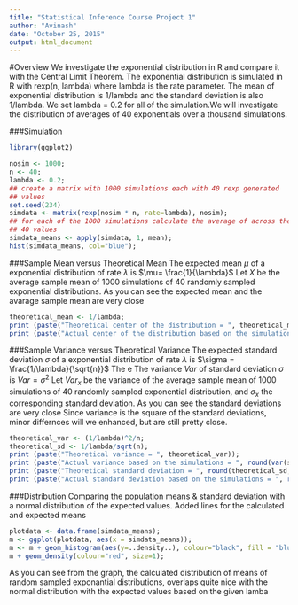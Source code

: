 ```yaml
---
title: "Statistical Inference Course Project 1"
author: "Avinash"
date: "October 25, 2015"
output: html_document
---
```

#Overview
We investigate the exponential distribution in R and compare it with the Central Limit Theorem. The exponential distribution is simulated in R with rexp(n, lambda) where lambda is the rate parameter. The mean of exponential distribution is 1/lambda and the standard deviation is also 1/lambda. We set lambda = 0.2 for all of the simulation.We will investigate the distribution of averages of 40 exponentials over a thousand simulations.

###Simulation
```r
library(ggplot2)

nosim <- 1000;
n <- 40;
lambda <- 0.2;
## create a matrix with 1000 simulations each with 40 rexp generated 
## values
set.seed(234)
simdata <- matrix(rexp(nosim * n, rate=lambda), nosim);
## for each of the 1000 simulations calculate the average of across the 
## 40 values
simdata_means <- apply(simdata, 1, mean);
hist(simdata_means, col="blue");
```

###Sample Mean versus Theoretical Mean
The expected mean $\mu$ of a exponential distribution of rate $\lambda$ is $\mu= \frac{1}{\lambda}$ 
Let $\bar X$ be the average sample mean of 1000 simulations of 40 randomly sampled exponential distributions.
As you can see the expected mean and the avarage sample mean are very close 
```r
theoretical_mean <- 1/lambda;
print (paste("Theoretical center of the distribution = ", theoretical_mean));
print (paste("Actual center of the distribution based on the simulations = ", round(mean(simdata_means), 3)));
```

###Sample Variance versus Theoretical Variance
The expected standard deviation $\sigma$ of a exponential distribution of rate $\lambda$ is
$\sigma = \frac{1/\lambda}{\sqrt{n}}$
The e
The variance $Var$ of standard deviation $\sigma$ is
$Var = \sigma^2$ 
Let $Var_x$ be the variance of the average sample mean of 1000 simulations of 40 randomly sampled exponential distribution, and $\sigma_x$ the corresponding standard deviation.
As you can see the standard deviations are very close Since variance is the square of the standard deviations, minor differnces will we enhanced, but are still pretty close.
```r
theoretical_var <- (1/lambda)^2/n;
theoretical_sd <- 1/lambda/sqrt(n);
print (paste("Theoretical variance = ", theoretical_var));
print (paste("Actual variance based on the simulations = ", round(var(simdata_means), 3)));
print (paste("Theoretical standard deviation = ", round(theoretical_sd, 3)));
print (paste("Actual standard deviation based on the simulations = ", round(sd(simdata_means), 3)));
```

###Distribution
Comparing the population means & standard deviation with a normal distribution of the expected values. Added lines for the calculated and expected means
```r
plotdata <- data.frame(simdata_means);
m <- ggplot(plotdata, aes(x = simdata_means)); 
m <- m + geom_histogram(aes(y=..density..), colour="black", fill = "blue")
m + geom_density(colour="red", size=1);
```

As you can see from the graph, the calculated distribution of means of random sampled exponantial distributions, overlaps quite nice with the normal distribution with the expected values based on the given lamba
